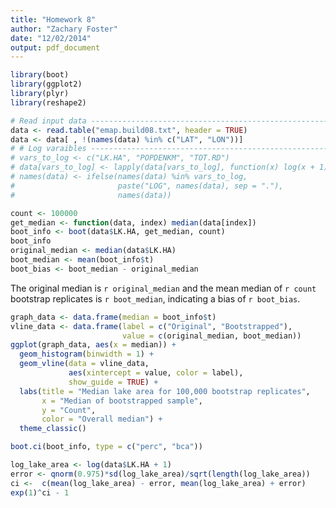```yaml
---
title: "Homework 8"
author: "Zachary Foster"
date: "12/02/2014"
output: pdf_document
---
```


```r
library(boot)
library(ggplot2)
library(plyr)
library(reshape2)
```


```r
# Read input data --------------------------------------------------------------
data <- read.table("emap.build08.txt", header = TRUE)
data <- data[ , !(names(data) %in% c("LAT", "LON"))]
# # Log varaibles ----------------------------------------------------------------
# vars_to_log <- c("LK.HA", "POPDENKM", "TOT.RD")
# data[vars_to_log] <- lapply(data[vars_to_log], function(x) log(x + 1))
# names(data) <- ifelse(names(data) %in% vars_to_log,
#                       paste("LOG", names(data), sep = "."), 
#                       names(data))
```


```r
count <- 100000
get_median <- function(data, index) median(data[index])
boot_info <- boot(data$LK.HA, get_median, count)
boot_info
original_median <- median(data$LK.HA)
boot_median <- mean(boot_info$t)
boot_bias <- boot_median - original_median
```

The original median is `r original_median` and the mean median of `r count` bootstrap replicates is `r boot_median`, indicating a bias of `r boot_bias`. 

```r
graph_data <- data.frame(median = boot_info$t)
vline_data <- data.frame(label = c("Original", "Bootstrapped"),
                         value = c(original_median, boot_median))
ggplot(graph_data, aes(x = median)) +
  geom_histogram(binwidth = 1) +
  geom_vline(data = vline_data,
             aes(xintercept = value, color = label),
             show_guide = TRUE) +
  labs(title = "Median lake area for 100,000 bootstrap replicates", 
       x = "Median of bootstrapped sample", 
       y = "Count", 
       color = "Overall median") +
  theme_classic()
```


```r
boot.ci(boot_info, type = c("perc", "bca"))
```

```r
log_lake_area <- log(data$LK.HA + 1)
error <- qnorm(0.975)*sd(log_lake_area)/sqrt(length(log_lake_area))
ci <-  c(mean(log_lake_area) - error, mean(log_lake_area) + error)
exp(1)^ci - 1
```

